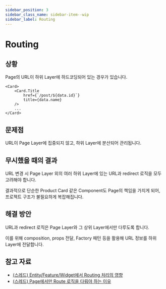 ```yaml
---
sidebar_position: 3
sidebar_class_name: sidebar-item--wip
sidebar_label: Routing
---
```

    
    
# Routing
    
<WIP ticket="169" />
    
## 상황
    
Page의 URL이 하위 Layer에 하드코딩되어 있는 경우가 있습니다.
    
```tsx title="entities/post/card" 
<Card>
    <Card.Title 
        href={`/post/${data.id}`}
        title={data.name}
    />
    ...
</Card>
```

## 문제점

URL이 Page Layer에 집중되지 않고, 하위 Layer에 분산되어 관리됩니다.

## 무시했을 때의 결과

URL 변경 시 Page Layer 외의 여러 하위 Layer에 있는 URL과 redirect 로직을 모두 고려해야 합니다.

결과적으로 단순한 Product Card 같은 Component도 Page의 책임을 가지게 되어, 프로젝트 구조가 불필요하게 복잡해집니다.

## 해결 방안

URL과 redirect 로직은 Page Layer와 그 상위 Layer에서만 다루도록 합니다.

이를 위해 composition, props 전달, Factory 패턴 등을 활용해 URL 정보를 하위 Layer에 전달합니다.

## 참고 자료

- [(스레드) Entity/Feature/Widget에서 Routing 처리의 영향](https://t.me/feature_sliced/4389)
- [(스레드) Page에서만 Route 로직을 다뤄야 하는 이유](https://t.me/feature_sliced/3756)
